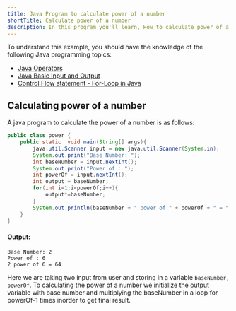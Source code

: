 ```yaml
---
title: Java Program to calculate power of a number
shortTitle: Calculate power of a number
description: In this program you'll learn, How to calculate power of a number
---
```


To understand this example, you should have the knowledge of the following Java programming topics:

- [Java Operators](/docs/operators)
- [Java Basic Input and Output](/docs/basic-input-output)
- [Control Flow statement - For-Loop in Java](/docs/for-loop)
## Calculating power of a number
A java program to calculate the power of a number is as follows:

```java
public class power {
    public static  void main(String[] args){
        java.util.Scanner input = new java.util.Scanner(System.in);
        System.out.print("Base Number: ");
        int baseNumber = input.nextInt();
        System.out.print("Power of : ");
        int powerOf = input.nextInt();
        int output = baseNumber;
        for(int i=1;i<powerOf;i++){
            output*=baseNumber;
        }
        System.out.println(baseNumber + " power of " + powerOf + " = " + output );
    }
}
```

#### Output:

```plaintext
Base Number: 2
Power of : 6
2 power of 6 = 64
```

Here we are taking two input from user and storing in a variable `baseNumber, powerOf`. To calculating the power of a number we initialize the output variable with base number and multiplying the baseNumber in a loop for powerOf-1 times inorder to get final result.
